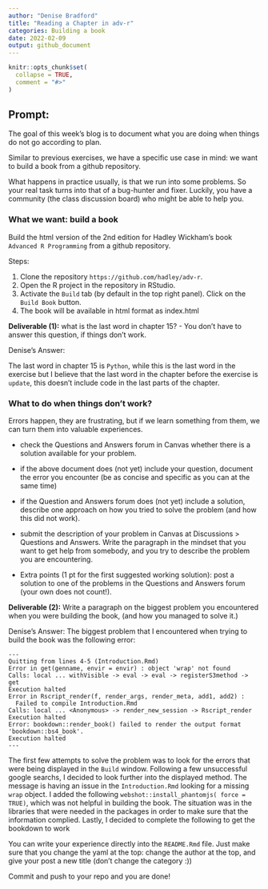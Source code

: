 ```yaml
---
author: "Denise Bradford"
title: "Reading a Chapter in adv-r"
categories: Building a book
date: 2022-02-09
output: github_document
---
```


<!-- README.md is generated from README.Rmd. Please edit that file -->

```r
knitr::opts_chunk$set(
  collapse = TRUE,
  comment = "#>"
)
```

## Prompt:


The goal of this  week's blog is to document what you are doing when things do not go according to plan. 

Similar to previous exercises, we have a specific use case in mind: we want to build a book from a github repository. 

What happens in practice usually, is that we run into some problems. 
So your real task turns into that of a bug-hunter and fixer. Luckily, you have a community (the class discussion board) who might be able to help you. 



### What we want: build a book

Build the html version of the 2nd edition for Hadley Wickham's book `Advanced R Programming` from a github repository.

Steps:

1. Clone the repository `https://github.com/hadley/adv-r`.
2. Open the R project in the repository in RStudio.
3. Activate the `Build` tab (by default in the top right panel). Click on the `Build Book` button.
4. The book will be available in html format as index.html

**Deliverable (1):** what is the last word in chapter 15? - You don't have to answer this question, if things don't work. 

Denise's Answer:

The last word in chapter 15 is `Python`, while this is the last word in the exercise but I believe that the last word in the chapter before the exercise is `update`, this doesn't include code in the last parts of the chapter.


### What to do when things don't work?

Errors happen, they are frustrating, but if we learn something from them, we can turn them into valuable experiences.

- check the Questions and Answers forum in Canvas whether there is a solution available for your problem. 

- if the above document does (not yet) include your question, document the error you encounter (be as concise and specific as you can at the same time)

- if the Question and Answers forum does (not yet) include a solution, describe one approach on how you tried to solve the problem (and how this did not work).

- submit the description of your problem in Canvas at Discussions > Questions and Answers.  Write the paragraph in the mindset that you want to get help from somebody, and you try to describe the problem you are encountering. 

- Extra points (1 pt for the first suggested working solution): post a solution to one of the problems in the Questions and Answers forum (your own does not count!). 


**Deliverable (2):** Write a paragraph on the biggest problem you encountered when you were building the book, (and how you managed to solve it.)

Denise's Answer:
The biggest problem that I encountered when trying to build the book was the following error:

```
---
Quitting from lines 4-5 (Introduction.Rmd) 
Error in get(genname, envir = envir) : object 'wrap' not found
Calls: local ... withVisible -> eval -> eval -> registerS3method -> get
Execution halted
Error in Rscript_render(f, render_args, render_meta, add1, add2) : 
  Failed to compile Introduction.Rmd
Calls: local ... <Anonymous> -> render_new_session -> Rscript_render
Execution halted
Error: bookdown::render_book() failed to render the output format 'bookdown::bs4_book'.
Execution halted
---
```

The first few attempts to solve the problem was to look for the errors that were being displayed in the `Build` window. Following a few unsuccessful google searchs, I decided to look further into the displayed method. The message is having an issue in the `Introduction.Rmd` looking for a missing `wrap` object. I added the following `webshot::install_phantomjs( force = TRUE)`, which was not helpful in building the book. The situation was in the libraries that were needed in the packages in order to make sure that the information complied. Lastly, I decided to complete the following to get the bookdown to work

You can write your experience directly into the `README.Rmd` file. Just make sure that you change the yaml at the top: change the author at the top, and give your post a new title (don't change the category :)) 

Commit and push to your repo and you are done!
